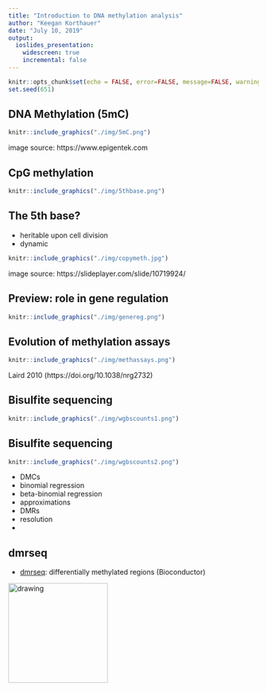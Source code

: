 ```yaml
---
title: "Introduction to DNA methylation analysis"
author: "Keegan Korthauer"
date: "July 10, 2019"
output:
  ioslides_presentation:
    widescreen: true
    incremental: false
---
```

  
```r
knitr::opts_chunk$set(echo = FALSE, error=FALSE, message=FALSE, warning=FALSE)
set.seed(651)
```

## DNA Methylation (5mC) 


```r
knitr::include_graphics("./img/5mC.png")
```
image source: https://www.epigentek.com

## CpG methylation

```r
knitr::include_graphics("./img/5thbase.png")
```

## The 5th base?

* heritable upon cell division
* dynamic

```r
knitr::include_graphics("./img/copymeth.jpg")
```

image source: https://slideplayer.com/slide/10719924/

## Preview: role in gene regulation 

```r
knitr::include_graphics("./img/genereg.png")
```

## Evolution of methylation assays

```r
knitr::include_graphics("./img/methassays.png")
```
Laird 2010 (https://doi.org/10.1038/nrg2732)

## Bisulfite sequencing

```r
knitr::include_graphics("./img/wgbscounts1.png")
```

## Bisulfite sequencing

```r
knitr::include_graphics("./img/wgbscounts2.png")
```

- DMCs
- binomial regression
- beta-binomial regression
- approximations
- DMRs 
- resolution
- 

## dmrseq

- [dmrseq](http://bioconductor.org/packages/dmrseq/): differentially methylated regions (Bioconductor)

<img src="./img/dmrseqhex.png" alt="drawing" width="200"/>

